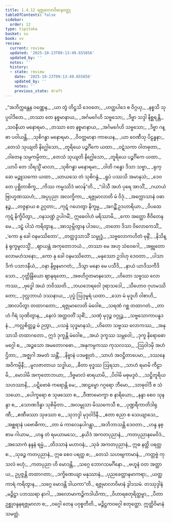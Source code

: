 ```yaml
---
title: 1.4.12 ရဇ္ဇုမာလာဝိမာနဝတ္ထု
tableOfContents: false
sidebar:
  order: 12
type: tipitaka
basket: su
book: vv
review:
  current: review
  updated: '2025-10-23T09:13:49.655856'
  updated_by: ''
  notes: ''
  history:
  - state: review
    date: '2025-10-23T09:13:49.655856'
    updated_by: ''
    notes: ''
    previous_state: draft
---
```



<ReviewStatus review={frontmatter.review} showDetails={true} />

<HypothesisAnnotation frontmatter={frontmatter} />

<DynamicBreadcrumb />

<Division number="826" book="vv" e="ch" v="19" p="69">

<Paragraph number="664" type="verses" book="vv">
_“အဘိက္ကန္တေန ဝဏ္ဏေန,_  
_ယာ တွံ တိဋ္ဌသိ ဒေဝတေ;_  
_ဟတ္ထပါဒေ စ ဝိဂ္ဂယှ,_  
_နစ္စသိ သုပ္ပဝါဒိတေ._  

</Paragraph>

</Division>
<Division number="827" book="vv" e="ch" v="19" p="69">

<Paragraph number="665" type="verses" book="vv">
_တဿာ တေ နစ္စမာနာယ,_  
_အင်္ဂမင်္ဂေဟိ သဗ္ဗသော;_  
_ဒိဗ္ဗာ သဒ္ဒါ နိစ္ဆရန္တိ,_  
_သဝနီယာ မနောရမာ._  

</Paragraph>

</Division>
<Division number="828" book="vv" e="ch" v="19" p="69">

<Paragraph number="666" type="verses" book="vv">
_တဿာ တေ နစ္စမာနာယ,_  
_အင်္ဂမင်္ဂေဟိ သဗ္ဗသော;_  
_ဒိဗ္ဗာ ဂန္ဓာ ပဝါယန္တိ,_  
_သုစိဂန္ဓာ မနောရမာ._  

</Paragraph>

</Division>
<Division number="829" book="vv" e="ch" v="19" p="69">

<Paragraph number="667" type="verses" book="vv">
_ဝိဝတ္တမာနာ ကာယေန,_  
_ယာ ဝေဏီသု ပိဠန္ဓနာ;_  
_တေသံ သုယျတိ နိဂ္ဃေါသော,_  
_တူရိယေ ပဉ္စင်္ဂိကေ ယထာ._  

</Paragraph>

</Division>
<Division number="830" book="vv" e="ch" v="19" p="69">

<Paragraph number="668" type="verses" book="vv">
_ဝဋံသကာ ဝါတဓုတာ,_  
_ဝါတေန သမ္ပကမ္ပိတာ;_  
_တေသံ သုယျတိ နိဂ္ဃေါသော,_  
_တူရိယေ ပဉ္စင်္ဂိကေ ယထာ._  

</Paragraph>

</Division>
<Division number="831" book="vv" e="ch" v="19" p="69">

<Paragraph number="669" type="verses" book="vv">
_ယာပိ တေ သိရသ္မိံ မာလာ,_  
_သုစိဂန္ဓာ မနောရမာ;_  
_ဝါတိ ဂန္ဓော ဒိသာ သဗ္ဗာ,_  
_ရုက္ခော မဉ္ဇူသကော ယထာ._  

</Paragraph>

</Division>
<Division number="832" book="vv" e="ch" v="19" p="69">

<Paragraph number="670" type="verses" book="vv">
_ဃာယသေ တံ သုစိဂန္ဓံ,_  
_ရူပံ ပဿသိ အမာနုသံ;_  
_ဒေဝတေ ပုစ္ဆိတာစိက္ခ,_  
_ကိဿ ကမ္မဿိဒံ ဖလန်”တိ._  

</Paragraph>

</Division>
<Division number="833" book="vv" e="ch" v="19" p="69">

<Paragraph number="671" type="verses" book="vv">
_“ဒါသီ အဟံ ပုရေ အာသိံ,_  
_ဂယာယံ ဗြာဟ္မဏဿဟံ;_  
_အပ္ပပုညာ အလက္ခိကာ,_  
_ရဇ္ဇုမာလာတိ မံ ဝိဒုံ._  

</Paragraph>

</Division>
<Division number="834" book="vv" e="ch" v="19" p="69">

<Paragraph number="672" type="verses" book="vv">
_အက္ကောသာနံ ဝဓာနဉ္စ,_  
_တဇ္ဇနာယ စ ဥဂ္ဂတာ;_  
_ကုဋံ ဂဟေတွာ နိက္ခမ္မ,_  
_အဂဉ္ဆိံ ဥဒဟာရိယာ._  

</Paragraph>

</Division>
<Division number="835" book="vv" e="ch" v="19" p="70">

<Paragraph number="673" type="verses" book="vv">
_ဝိပထေ ကုဋံ နိက္ခိပိတွာ,_  
_ဝနသဏ္ဍံ ဥပါဂမိံ;_  
ဣဓေဝါဟံ မရိဿာမိ,_  
_ကော အတ္ထော ဇီဝိတေန မေ._  

</Paragraph>

</Division>
<Division number="836" book="vv" e="ch" v="19" p="70">

<Paragraph number="674" type="verses" book="vv">
_ဒဠှံ ပါသံ ကရိတွာန,_  
_အာသုမ္ဘိတွာန ပါဒပေ;_  
_တတော ဒိသာ ဝိလောကေသိံ,_  
_‘ကော နု ခေါ ဝနမဿိတော’._  

</Paragraph>

</Division>
<Division number="837" book="vv" e="ch" v="19" p="70">

<Paragraph number="675" type="verses" book="vv">
_တတ္ထဒ္ဒသာသိံ သမ္ဗုဒ္ဓံ,_  
_သဗ္ဗလောကဟိတံ မုနိံ;_  
_နိသိန္နံ ရုက္ခမူလသ္မိံ,_  
_ဈာယန္တံ အကုတောဘယံ._  

</Paragraph>

</Division>
<Division number="838" book="vv" e="ch" v="19" p="70">

<Paragraph number="676" type="verses" book="vv">
_တဿာ မေ အဟု သံဝေဂေါ,_  
_အဗ္ဘုတော လောမဟံသနော;_  
_ကော နု ခေါ ဝနမဿိတော,_  
_မနုဿော ဥဒါဟု ဒေဝတာ._  

</Paragraph>

</Division>
<Division number="839" book="vv" e="ch" v="19" p="70">

<Paragraph number="677" type="verses" book="vv">
_ပါသာဒိကံ ပသာဒနီယံ,_  
_ဝနာ နိဗ္ဗနမာဂတံ;_  
_ဒိသွာ မနော မေ ပသီဒိ,_  
_နာယံ ယာဒိသကီဒိသော._  

</Paragraph>

</Division>
<Division number="840" book="vv" e="ch" v="19" p="70">

<Paragraph number="678" type="verses" book="vv">
_ဂုတ္တိန္ဒြိယော ဈာနရတော,_  
_အဗဟိဂ္ဂတမာနသော;_  
_ဟိတော သဗ္ဗဿ လောကဿ,_  
_ဗုဒ္ဓေါ အယံ ဘဝိဿတိ._  

</Paragraph>

</Division>
<Division number="841" book="vv" e="ch" v="19" p="70">

<Paragraph number="679" type="verses" book="vv">
_ဘယဘေရဝေါ ဒုရာသဒေါ,_  
_သီဟောဝ ဂုဟမဿိတော;_  
_ဒုလ္လဘာယံ ဒဿနာယ,_  
_ပုပ္ဖံ ဩဒုမ္ဗရံ ယထာ._  

</Paragraph>

</Division>
<Division number="842" book="vv" e="ch" v="19" p="70">

<Paragraph number="680" type="verses" book="vv">
_သော မံ မုဒူဟိ ဝါစာဟိ,_  
_အာလပိတွာ တထာဂတော;_  
_ရဇ္ဇုမာလေတိ မံဝေါစ,_  
_သရဏံ ဂစ္ဆ တထာဂတံ._  

</Paragraph>

</Division>
<Division number="843" book="vv" e="ch" v="19" p="70">

<Paragraph number="681" type="verses" book="vv">
_တာဟံ ဂိရံ သုဏိတွာန,_  
_နေလံ အတ္ထဝတိံ သုစိံ;_  
_သဏှံ မုဒုဉ္စ ဝဂ္ဂုဉ္စ,_  
_သဗ္ဗသောကာပနူဒနံ._  

</Paragraph>

</Division>
<Division number="844" book="vv" e="ch" v="19" p="70">

<Paragraph number="682" type="verses" book="vv">
_ကလ္လစိတ္တဉ္စ မံ ဉတွာ,_  
_ပသန္နံ သုဒ္ဓမာနသံ;_  
_ဟိတော သဗ္ဗဿ လောကဿ,_  
_အနုသာသိ တထာဂတော._  

</Paragraph>

</Division>
<Division number="845" book="vv" e="ch" v="19" p="70">

<Paragraph number="683" type="verses" book="vv">
ဣဒံ ဒုက္ခန္တိ မံဝေါစ,_  
_အယံ ဒုက္ခဿ သမ္ဘဝေါ;_  
_ဒုက္ခ နိရောဓော မဂ္ဂေါ စ,_  
_အဉ္ဇသော အမတောဂဓော._  

</Paragraph>

</Division>
<Division number="846" book="vv" e="ch" v="19" p="71">

<Paragraph number="684" type="verses" book="vv">
_အနုကမ္ပကဿ ကုသလဿ,_  
_ဩဝါဒမှိ အဟံ ဌိတာ;_  
_အဇ္ဈဂါ အမတံ သန္တိံ,_  
_နိဗ္ဗာနံ ပဒမစ္စုတံ._  

</Paragraph>

</Division>
<Division number="847" book="vv" e="ch" v="19" p="71">

<Paragraph number="685" type="verses" book="vv">
_သာဟံ အဝဋ္ဌိတာပေမာ,_  
_ဒဿနေ အဝိကမ္ပိနီ;_  
_မူလဇာတာယ သဒ္ဓါယ,_  
_ဓီတာ ဗုဒ္ဓဿ ဩရသာ._  

</Paragraph>

</Division>
<Division number="848" book="vv" e="ch" v="19" p="71">

<Paragraph number="686" type="verses" book="vv">
_သာဟံ ရမာမိ ကီဠာမိ,_  
_မောဒါမိ အကုတောဘယာ;_  
_ဒိဗ္ဗမာလံ ဓာရယာမိ,_  
_ပိဝါမိ မဓုမဒ္ဒဝံ._  

</Paragraph>

</Division>
<Division number="849" book="vv" e="ch" v="19" p="71">

<Paragraph number="687" type="verses" book="vv">
_သဋ္ဌိတူရိယသဟဿာနိ,_  
_ပဋိဗောဓံ ကရောန္တိ မေ;_  
_အာဠမ္ဗော ဂဂ္ဂရော ဘီမော,_  
_သာဓုဝါဒီ စ သံသယော._  

</Paragraph>

</Division>
<Division number="850" book="vv" e="ch" v="19" p="71">

<Paragraph number="688" type="verses" book="vv">
_ပေါက္ခရော စ သုဖဿော စ,_  
_ဝီဏာမောက္ခာ စ နာရိယော;_  
_နန္ဒာ စေဝ သုနန္ဒာ စ,_  
_သောဏဒိန္နာ သုစိမှိတာ._  

</Paragraph>

</Division>
<Division number="851" book="vv" e="ch" v="19" p="71">

<Paragraph number="689" type="verses" book="vv">
_အလမ္ဗုသာ မိဿကေသီ စ,_  
_ပုဏ္ဍရီကာတိဒါရုဏီ;_  
_ဧဏီဖဿာ သုဖဿာ စ,_  
_သုဘဒ္ဒါ မုဒုဝါဒိနီ._  

</Paragraph>

</Division>
<Division number="852" book="vv" e="ch" v="19" p="71">

<Paragraph number="690" type="verses" book="vv">
_ဧတာ စညာ စ သေယျာသေ,_  
_အစ္ဆရာနံ ပဗောဓိကာ;_  
_တာ မံ ကာလေနုပါဂန္တွာ,_  
_အဘိဘာသန္တိ ဒေဝတာ._  

</Paragraph>

</Division>
<Division number="853" book="vv" e="ch" v="19" p="71">

<Paragraph number="691" type="verses" book="vv">
_ဟန္ဒ နစ္စာမ ဂါယာမ,_  
_ဟန္ဒ တံ ရမယာမသေ;_  
_နယိဒံ အကတပုညာနံ,_  
_ကတပုညာနမေဝိဒံ._  

</Paragraph>

</Division>
<Division number="854" book="vv" e="ch" v="19" p="71">

<Paragraph number="692" type="verses" book="vv">
_အသောကံ နန္ဒနံ ရမ္မံ,_  
_တိဒသာနံ မဟာဝနံ;_  
_သုခံ အကတပုညာနံ,_  
ဣဓ နတ္ထိ ပရတ္ထ စ._  

</Paragraph>

</Division>
<Division number="855" book="vv" e="ch" v="19" p="71">

<Paragraph number="693" type="verses" book="vv">
_သုခဉ္စ ကတပုညာနံ,_  
ဣဓ စေဝ ပရတ္ထ စ;_  
_တေသံ သဟဗျကာမာနံ,_  
_ကတ္တဗ္ဗံ ကုသလံ ဗဟုံ;_  
_ကတပုညာ ဟိ မောဒန္တိ,_  
_သဂ္ဂေ ဘောဂသမင်္ဂိနော._  

</Paragraph>

</Division>
<Division number="856" book="vv" e="ch" v="19" p="71">

<Paragraph number="694" type="verses" book="vv">
_ဗဟူနံ ဝတ အတ္ထာယ,_  
ဥပ္ပဇ္ဇန္တိ တထာဂတာ;_  
_ဒက္ခိဏေယျာ မနုဿာနံ,_  
_ပုညခေတ္တာနမာကရာ;_  
_ယတ္ထ ကာရံ ကရိတွာန,_  
_သဂ္ဂေ မောဒန္တိ ဒါယကာ”တိ._  


</Paragraph>
</Division>

<Paragraph number="695" type="center" book="vv">
ရဇ္ဇုမာလာဝိမာနံ ဒွါဒသမံ.



</Paragraph>

<Paragraph number="696" type="center" book="vv">
တဿုဒ္ဒါနံ


</Paragraph>

<Paragraph number="697" type="verses" book="vv">
_မဉ္ဇိဋ္ဌာ ပဘဿရာ နာဂါ,_  
_အလောမာကဉ္ဇိကဒါယိကာ;_  
_ဝိဟာရစတုရိတ္ထမ္ဗာ,_  
_ပီတာ ဥစ္ဆုဝန္ဒနရဇ္ဇုမာလာ စ;_  
_ဝဂ္ဂေါ တေန ပဝုစ္စတီတိ._  


</Paragraph>

<Paragraph number="698" type="center" book="vv">
မဉ္ဇိဋ္ဌကဝဂ္ဂေါ စတုတ္ထော.



</Paragraph>

<Paragraph number="699" type="center" book="vv">
ဣတ္ထိဝိမာနံ သမတ္တံ.
</Paragraph>